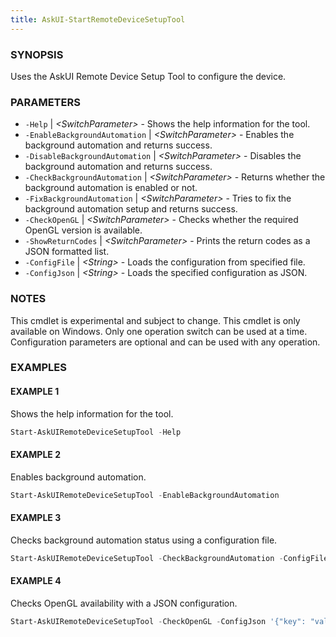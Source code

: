 ```yaml
---
title: AskUI-StartRemoteDeviceSetupTool
---
```



### SYNOPSIS

Uses the AskUI Remote Device Setup Tool to configure the device.

### PARAMETERS

- `-Help` | _&lt;SwitchParameter&gt;_ - Shows the help information for the tool. 
- `-EnableBackgroundAutomation` | _&lt;SwitchParameter&gt;_ - Enables the background automation and returns success. 
- `-DisableBackgroundAutomation` | _&lt;SwitchParameter&gt;_ - Disables the background automation and returns success. 
- `-CheckBackgroundAutomation` | _&lt;SwitchParameter&gt;_ - Returns whether the background automation is enabled or not. 
- `-FixBackgroundAutomation` | _&lt;SwitchParameter&gt;_ - Tries to fix the background automation setup and returns success. 
- `-CheckOpenGL` | _&lt;SwitchParameter&gt;_ - Checks whether the required OpenGL version is available. 
- `-ShowReturnCodes` | _&lt;SwitchParameter&gt;_ - Prints the return codes as a JSON formatted list. 
- `-ConfigFile` | _&lt;String&gt;_ - Loads the configuration from specified file. 
- `-ConfigJson` | _&lt;String&gt;_ - Loads the specified configuration as JSON.

### NOTES

This cmdlet is experimental and subject to change.
This cmdlet is only available on Windows.
Only one operation switch can be used at a time.
Configuration parameters are optional and can be used with any operation.

### EXAMPLES

#### EXAMPLE 1

Shows the help information for the tool.

```powershell
Start-AskUIRemoteDeviceSetupTool -Help
```
 
#### EXAMPLE 2

Enables background automation.

```powershell
Start-AskUIRemoteDeviceSetupTool -EnableBackgroundAutomation
```
 
#### EXAMPLE 3

Checks background automation status using a configuration file.

```powershell
Start-AskUIRemoteDeviceSetupTool -CheckBackgroundAutomation -ConfigFile "config.json"
```
 
#### EXAMPLE 4

Checks OpenGL availability with a JSON configuration.

```powershell
Start-AskUIRemoteDeviceSetupTool -CheckOpenGL -ConfigJson '{"key": "value"}'
```

